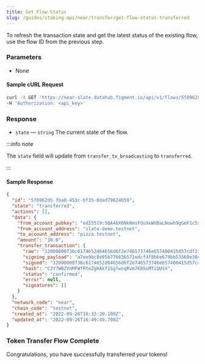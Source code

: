 ```yaml
---
title: Get Flow Status
slug: /guides/staking-api/near/transfer/get-flow-status-transferred
---
```


To refresh the transaction state and get the latest status of the existing flow, use the flow ID from the previous step.

### Parameters

- None

#### Sample cURL Request

```bash
curl -X GET 'https://near-slate.datahub.figment.io/api/v1/flows/5f0962d5-fba0-453c-bf35-0dad79624b59' \
-H 'Authorization: <api_key>'
```

### Response

- `state` &mdash; `string` The current state of the flow.

:::info note

The `state` field will update from `transfer_tx_broadcasting` to `transferred`.

:::

#### Sample Response

```json {3}
{
  "id": "5f0962d5-fba0-453c-bf35-0dad79624b59",
  "state": "transferred",
  "actions": [],
  "data": {
    "from_account_pubkey": "ed25519:5QA46X6NkNmsFdu9xWVBaLNowh9gGeF1c5r9u6NcxaLY",
    "from_account_address": "slate-demo.testnet",
    "to_account_address": "pizza.testnet",
    "amount": "10.0",
    "transfer_transaction": {
      "raw": "12000000736c6174652d64656d6f2e746573746e657400415d57cdf21d28e35e0cfa864e895c18b4bc6a711642d38eb6762af81ec1cf3906cc1038fc5700000d00000070697a7a612e746573746e657490121aa419ea5a902edec74ac78626fd251b8466f4c637f3ded5f0898014448001000000030000004a480114169545080000000000",
      "signing_payload": "a7ee9bc8e05b776636571edcf4f8b6e679bb53568e384f905f3e4f682eaebcfc",
      "signed": "12000000736c6174652d64656d6f2e746573746e657400415d57cdf21d28e35e0cfa864e895c18b4bc6a711642d38eb6762af81ec1cf3906cc1038fc5700000d00000070697a7a612e746573746e657490121aa419ea5a902edec74ac78626fd251b8466f4c637f3ded5f0898014448001000000030000004a48011416954508000000000000e7a0bf4947796c6c2962084dccd3c97fa1b78de1fab4765ab3d2cadf3e6c90b6290d5aae0a79b7c0a5bc31120210591135a7604fcc12ecc4b3b34d7513e73a0b",
      "hash": "CJY7WBZVnMFWfRteZgHAkf1SgfwnqRvm7K8SsMTiQUSX",
      "status": "confirmed",
      "error": null,
      "signatures": []
    }
  },
  "network_code": "near",
  "chain_code": "testnet",
  "created_at": "2022-09-26T16:33:20.109Z",
  "updated_at": "2022-09-26T16:49:49.708Z"
}
```

### Token Transfer Flow Complete

Congratulations, you have successfully transferred your tokens!
